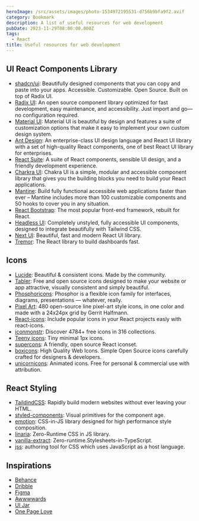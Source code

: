 ```yaml
---
heroImage: /src/assets/images/photo-1534972195531-d756b9bfa9f2.avif
category: Bookmark
description: A list of useful resources for web development
pubDate: 2023-11-29T08:00:00.000Z
tags:
  - React
title: Useful resources for web development
---
```


## UI React Components Library

- [shadcn/ui](https://ui.shadcn.com/): Beautifully designed components that you can copy and paste into your apps. Accessible. Customizable. Open Source. Built on top of Radix UI.
- [Radix UI](https://www.radix-ui.com/): An open source component library optimized for fast development, easy maintenance, and accessibility. Just import and go—no configuration required.
- [Material UI](https://mui.com/material-ui/): Material UI is beautiful by design and features a suite of customization options that make it easy to implement your own custom design system.
- [Ant Design](https://ant.design/): An enterprise-class UI design language and React UI library with a set of high-quality React components, one of best React UI library for enterprises.
- [React Suite](https://rsuitejs.com/): A suite of React components, sensible UI design, and a friendly development experience.
- [Charkra UI](https://chakra-ui.com/): Chakra UI is a simple, modular and accessible component library that gives you the building blocks you need to build your React applications.
- [Mantine](https://mantine.dev/): Build fully functional accessible web applications faster than ever – Mantine includes more than 100 customizable components and 50 hooks to cover you in any situation.
- [React Bootstrap](https://react-bootstrap.netlify.app/): The most popular front-end framework, rebuilt for React.
- [Headless UI](https://headlessui.com/): Completely unstyled, fully accessible UI components, designed to integrate beautifully with Tailwind CSS.
- [Next UI](https://nextui.org/): Beautiful, fast and modern React UI library.
- [Tremor](https://www.tremor.so/): The React library to build dashboards fast.

## Icons

- [Lucide](https://lucide.dev/icons/): Beautiful & consistent icons. Made by the community.
- [Tabler](https://tabler-icons.io/): Free and open source icons designed to make your website or app attractive, visually consistent and simply beautiful.
- [Phosphoricons](https://phosphoricons.com/): Phosphor is a flexible icon family for interfaces, diagrams, presentations — whatever, really.
- [Pixel Art](https://pixelarticons.com/): 480 open-source line pixel-art style icons, in one color and made with a 24x24px grid by Gerrit Halfmann.
- [React-icons](https://react-icons.github.io/react-icons/): Include popular icons in your React projects easly with react-icons.
- [iconmonstr](https://iconmonstr.com/): Discover 4784+ free icons in 316 collections.
- [Teeny icons](https://teenyicons.com/): Tiny minimal 1px icons.
- [supercons](https://supercons.vercel.app/): A friendly, open source React iconset.
- [boxicons](https://boxicons.com/): High Quality Web Icons. Simple Open Source icons carefully crafted for designers & developers.
- [unicornicons](https://unicornicons.com/icons): Animated icons. Free for personal & commercial use with attribution.

## React Styling

- [TaildindCSS](https://tailwindcss.com/): Rapidly build modern websites without ever leaving your HTML.
- [styled-components](https://github.com/styled-components/styled-components): Visual primitives for the component age.
- [emotion](https://github.com/emotion-js/emotion): CSS-in-JS library designed for high performance style composition.
- [linaria](https://github.com/callstack/linaria): Zero-Runtime CSS in JS library.
- [vanilla-extract](https://github.com/seek-oss/vanilla-extract): Zero-runtime.Stylesheets-in-TypeScript.
- [jss](https://github.com/cssinjs/jss): authoring tool for CSS which uses JavaScript as a host language.

## Inspirations

- [Behance](https://www.behance.net/)
- [Dribble](https://dribbble.com/)
- [Figma](https://www.figma.com/)
- [Awwwwards](https://www.awwwards.com/)
- [UI Jar](https://uijar.com/)
- [One Page Love](https://onepagelove.com/)
